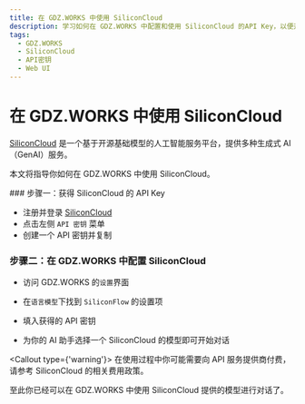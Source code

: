 ```yaml
---
title: 在 GDZ.WORKS 中使用 SiliconCloud
description: 学习如何在 GDZ.WORKS 中配置和使用 SiliconCloud 的API Key，以便开始对话和交互。
tags:
  - GDZ.WORKS
  - SiliconCloud
  - API密钥
  - Web UI
---
```


# 在 GDZ.WORKS 中使用 SiliconCloud

[SiliconCloud](https://siliconflow.cn/) 是一个基于开源基础模型的人工智能服务平台，提供多种生成式 AI（GenAI）服务。

本文将指导你如何在 GDZ.WORKS 中使用 SiliconCloud。

<Steps>
  ### 步骤一：获得 SiliconCloud 的 API Key

  - 注册并登录 [SiliconCloud](https://cloud.siliconflow.cn/account/ak)
  - 点击左侧 `API 密钥` 菜单
  - 创建一个 API 密钥并复制

  ### 步骤二：在 GDZ.WORKS 中配置 SiliconCloud

  - 访问 GDZ.WORKS 的`设置`界面

  - 在`语言模型`下找到 `SiliconFlow` 的设置项

  - 填入获得的 API 密钥

  - 为你的 AI 助手选择一个 SiliconCloud 的模型即可开始对话

  <Callout type={'warning'}>
    在使用过程中你可能需要向 API 服务提供商付费，请参考 SiliconCloud 的相关费用政策。
  </Callout>
</Steps>

至此你已经可以在 GDZ.WORKS 中使用 SiliconCloud 提供的模型进行对话了。
